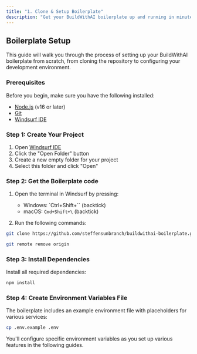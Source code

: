 ```yaml
---
title: "1. Clone & Setup Boilerplate"
description: "Get your BuildWithAI boilerplate up and running in minutes"
---
```


## Boilerplate Setup

This guide will walk you through the process of setting up your BuildWithAI boilerplate from scratch, from cloning the repository to configuring your development environment.

### Prerequisites

Before you begin, make sure you have the following installed:

- [Node.js](https://nodejs.org/en/download) (v16 or later)
- [Git](https://git-scm.com/downloads)
- [Windsurf IDE](https://windsurf.com/download/editor)

### Step 1: Create Your Project

1. Open [Windsurf IDE](https://windsurf.com/download/editor)
2. Click the "Open Folder" button
3. Create a new empty folder for your project
4. Select this folder and click "Open"

### Step 2: Get the Boilerplate code

1. Open the terminal in Windsurf by pressing:
   - Windows: `Ctrl+Shift+\`` (backtick)
   - macOS: `Cmd+Shift+\` (backtick)

2. Run the following commands:

```bash
git clone https://github.com/steffensunbranch/buildwithai-boilerplate.git .

git remote remove origin
```

### Step 3: Install Dependencies

Install all required dependencies:

```bash
npm install
```

### Step 4: Create Environment Variables File

The boilerplate includes an example environment file with placeholders for various services:

```bash
cp .env.example .env
```

<Info>
  You'll configure specific environment variables as you set up various features in the following guides.
</Info>
